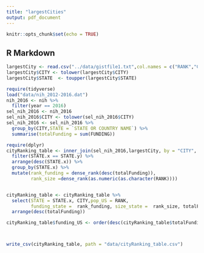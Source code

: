 ```yaml
---
title: "largestCities"
output: pdf_document
---
```


```r
knitr::opts_chunk$set(echo = TRUE)
```

## R Markdown



```r
largestCity <- read.csv("../data/gistfile1.txt",col.names = c("RANK","CITY","STATE","POP","GROWTH"))
largestCity$CITY <- tolower(largestCity$CITY)
largestCity$STATE  <- toupper(largestCity$STATE)
```


```r
require(tidyverse)
load("data/nih_2012-2016.dat")
nih_2016 <- nih %>%
  filter(year == 2016)
sel_nih_2016 <- nih_2016
sel_nih_2016$CITY <- tolower(sel_nih_2016$CITY)
sel_nih_2016 <- sel_nih_2016 %>%
  group_by(CITY,STATE = `STATE OR COUNTRY NAME`) %>%
  summarise(totalFunding = sum(FUNDING))

```

```r
require(dplyr)
cityRanking_table <- inner_join(sel_nih_2016,largestCity, by = "CITY", convert = TRUE) %>%
  filter(STATE.x == STATE.y) %>%
  arrange(desc(STATE.x)) %>% 
  group_by(STATE.x) %>%
  mutate(rank_funding = dense_rank(desc(totalFunding)),
         rank_size =dense_rank(as.numeric(as.character(RANK)))) 


cityRanking_table <- cityRanking_table %>%
  select(STATE = STATE.x, CITY,pop_US = RANK,  
         funding_state =  rank_funding, size_state =  rank_size, totalFunding) %>%
  arrange(desc(totalFunding))

cityRanking_table$funding_US <- order(desc(cityRanking_table$totalFunding))




```

```r

write_csv(cityRanking_table, path = "data/cityRanking_table.csv")
```







